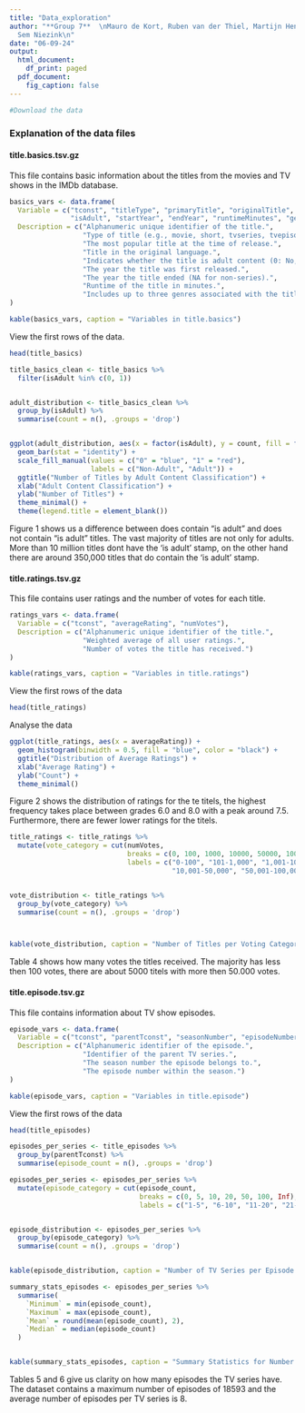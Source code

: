 ```yaml
---
title: "Data_exploration"
author: "**Group 7**  \nMauro de Kort, Ruben van der Thiel, Martijn Hendriks, and
  Sem Niezink\n"
date: "06-09-24"
output:
  html_document:
    df_print: paged
  pdf_document:
    fig_caption: false
---
```




```r
#Download the data

```


### Explanation of the data files


#### title.basics.tsv.gz


This file contains basic information about the titles from the movies and TV shows in the IMDb database.


```r


basics_vars <- data.frame(
  Variable = c("tconst", "titleType", "primaryTitle", "originalTitle", 
               "isAdult", "startYear", "endYear", "runtimeMinutes", "genres"),
  Description = c("Alphanumeric unique identifier of the title.",
                  "Type of title (e.g., movie, short, tvseries, tvepisode).",
                  "The most popular title at the time of release.",
                  "Title in the original language.",
                  "Indicates whether the title is adult content (0: No, 1: Yes).",
                  "The year the title was first released.",
                  "The year the title ended (NA for non-series).",
                  "Runtime of the title in minutes.",
                  "Includes up to three genres associated with the title.")
)

kable(basics_vars, caption = "Variables in title.basics")
```


View the first rows of the data.
```r
head(title_basics)
```





```r

title_basics_clean <- title_basics %>%
  filter(isAdult %in% c(0, 1))


adult_distribution <- title_basics_clean %>%
  group_by(isAdult) %>%
  summarise(count = n(), .groups = 'drop')


ggplot(adult_distribution, aes(x = factor(isAdult), y = count, fill = factor(isAdult))) +
  geom_bar(stat = "identity") +
  scale_fill_manual(values = c("0" = "blue", "1" = "red"), 
                    labels = c("Non-Adult", "Adult")) +
  ggtitle("Number of Titles by Adult Content Classification") +
  xlab("Adult Content Classification") +
  ylab("Number of Titles") +
  theme_minimal() +
  theme(legend.title = element_blank())


```

Figure 1 shows us a difference between does contain “is adult” and does not contain “is adult” titles. The vast majority of titles are not only for adults. More than 10 million titles dont have the  'is adult' stamp, on the other hand there are around 350,000 titles that do contain the 'is adult' stamp.



#### title.ratings.tsv.gz

This file contains user ratings and the number of votes for each title.

```r
ratings_vars <- data.frame(
  Variable = c("tconst", "averageRating", "numVotes"),
  Description = c("Alphanumeric unique identifier of the title.",
                  "Weighted average of all user ratings.",
                  "Number of votes the title has received.")
)

kable(ratings_vars, caption = "Variables in title.ratings")
```



View the first rows of the data
```r
head(title_ratings)
```

Analyse the data

```r
ggplot(title_ratings, aes(x = averageRating)) +
  geom_histogram(binwidth = 0.5, fill = "blue", color = "black") +
  ggtitle("Distribution of Average Ratings") +
  xlab("Average Rating") +
  ylab("Count") +
  theme_minimal()
```
Figure 2 shows the distribution of ratings for the te titels, the highest frequency takes place between grades 6.0 and 8.0 with a peak around 7.5. Furthermore, there are fewer lower ratings for the titels.


```r
title_ratings <- title_ratings %>%
  mutate(vote_category = cut(numVotes, 
                             breaks = c(0, 100, 1000, 10000, 50000, 100000, Inf),
                             labels = c("0-100", "101-1,000", "1,001-10,000", 
                                        "10,001-50,000", "50,001-100,000", "100,001+")))


vote_distribution <- title_ratings %>%
  group_by(vote_category) %>%
  summarise(count = n(), .groups = 'drop')



kable(vote_distribution, caption = "Number of Titles per Voting Category" )
```

Table 4 shows how many votes the titles received. The majority has less then 100 votes, there are about 5000 titels with more then 50.000 votes.


#### title.episode.tsv.gz

This file contains information about TV show episodes.

```r
episode_vars <- data.frame(
  Variable = c("tconst", "parentTconst", "seasonNumber", "episodeNumber"),
  Description = c("Alphanumeric identifier of the episode.",
                  "Identifier of the parent TV series.",
                  "The season number the episode belongs to.",
                  "The episode number within the season.")
)

kable(episode_vars, caption = "Variables in title.episode")
```


View the first rows of the data
```r
head(title_episodes)
```

```r
episodes_per_series <- title_episodes %>%
  group_by(parentTconst) %>%
  summarise(episode_count = n(), .groups = 'drop')

episodes_per_series <- episodes_per_series %>%
  mutate(episode_category = cut(episode_count, 
                                breaks = c(0, 5, 10, 20, 50, 100, Inf),
                                labels = c("1-5", "6-10", "11-20", "21-50", "51-100", "100+")))


episode_distribution <- episodes_per_series %>%
  group_by(episode_category) %>%
  summarise(count = n(), .groups = 'drop')


kable(episode_distribution, caption = "Number of TV Series per Episode Category")
```

```r

summary_stats_episodes <- episodes_per_series %>%
  summarise(
    `Minimum` = min(episode_count),
    `Maximum` = max(episode_count),
    `Mean` = round(mean(episode_count), 2),  
    `Median` = median(episode_count)
  )


kable(summary_stats_episodes, caption = "Summary Statistics for Number of Episodes per TV Series" )
```

Tables 5 and 6 give us clarity on how many episodes the TV series have. The dataset contains a maximum number of episodes of 18593 and the average number of episodes per TV series is 8.